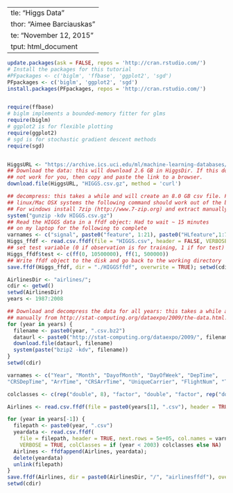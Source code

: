   ---
title: "Higgs Data"
author: "Aimee Barciauskas"
date: "November 12, 2015"
output: html_document
---

```r
update.packages(ask = FALSE, repos = 'http://cran.rstudio.com/')
# Install the packages for this tutorial
#PFpackages <- c('biglm', 'ffbase', 'ggplot2', 'sgd')
PFpackages <- c('biglm', 'ggplot2', 'sgd')
install.packages(PFpackages, repos = 'http://cran.rstudio.com/')


require(ffbase)
# biglm implements a bounded-memory fitter for glms
require(biglm)
# ggplot2 is for flexible plotting
require(ggplot2)
# sgd is for stochastic gradient descent methods
require(sgd)


HiggsURL <- "https://archive.ics.uci.edu/ml/machine-learning-databases/00280/HIGGS.csv.gz"
## Download the data: this will download 2.6 GB in HiggsDir. If this does
## not work for you, then copy and paste the link to a browser.
download.file(HiggsURL, "HIGGS.csv.gz", method = 'curl')

## decompress: this takes a while and will create an 8.0 GB csv file. For
## linux/Mac OSX systems the following command should work out of the box.
## For windows install 7zip (http://www.7-zip.org) and extract manually.
system("gunzip -kdv HIGGS.csv.gz")
## Read the HIGGS data in a ffdf object: Had to wait ~ 15 minutes
## on my laptop for the following to complete
varnames <- c("signal", paste0("feature", 1:21), paste0("HLfeature",1:7))
Higgs_ffdf <- read.csv.ffdf(file = "HIGGS.csv", header = FALSE, VERBOSE = TRUE, next.rows = 5e+05, col.names = varnames, colClasses = rep("double", length(varnames)))
## set test variable (0 if observation is for training, 1 if for test)
Higgs_ffdf$test <- c(ff(0, 10500000), ff(1, 500000))
## Write ffdf object to the disk and go back to the working directory
save.ffdf(Higgs_ffdf, dir = "./HIGGSffdf", overwrite = TRUE); setwd(cdir)
```


```r
AirlinesDir <- "airlines/";
cdir <- getwd()
setwd(AirlinesDir)
years <- 1987:2008

## Download and decompress the data for all years: this takes a while and ## will require 13.7 GB. If this does not work for you then download
## manually from http://stat-computing.org/dataexpo/2009/the-data.html. ## For linux/Mac OSX systems the following command should work out of ## the box. For windows install 7zip (http://www.7-zip.org) and extract ## manually.
for (year in years) {
  filename <- paste0(year, ".csv.bz2")
  dataurl <- paste0("http://stat-computing.org/dataexpo/2009/", filename)
  download.file(dataurl, filename)
  system(paste("bzip2 -kdv", filename))
}
setwd(cdir)

varnames <- c("Year", "Month", "DayofMonth", "DayOfWeek", "DepTime",
"CRSDepTime", "ArrTime", "CRSArrTime", "UniqueCarrier", "FlightNum", "TailNum", "ActualElapsedTime", "CRSElapsedTime", "AirTime", "ArrDelay", "DepDelay", "Origin", "Dest", "Distance", "TaxiIn", "TaxiOut", "Cancelled", "CancellationCode", "Diverted", "CarrierDelay", "WeatherDelay", "NASDelay", "SecurityDelay", "LateAircraftD")

colclasses <- c(rep("double", 8), "factor", "double", "factor", rep("double", 5), rep("factor", 2), rep("double", 11))

Airlines <- read.csv.ffdf(file = paste0(years[1], ".csv"), header = TRUE, next.rows = 5e+05, col.names = varnames, colClasses = colclasses, VERBOSE = TRUE)

for (year in years[-1]) {
  filepath <- paste0(year, ".csv")
  yeardata <- read.csv.ffdf(
    file = filepath, header = TRUE, next.rows = 5e+05, col.names = varnames,
    VERBOSE = TRUE, colClasses = if (year < 2003) colclasses else NA)
  Airlines <- ffdfappend(Airlines, yeardata);
  delete(yeardata)
  unlink(filepath)
}
save.ffdf(Airlines, dir = paste0(AirlinesDir, "/", "airlinesffdf"), overwrite = TRUE)
setwd(cdir)
```

